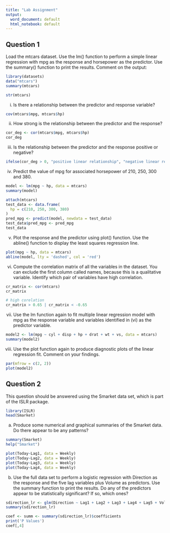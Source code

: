 ```yaml
---
title: "Lab Assignment"
output:
  word_document: default
  html_notebook: default
---
```

## Question 1

Load the mtcars dataset. Use the lm() function to perform a simple linear regression with mpg as the response and horsepower as the predictor.  Use the summary() function to print the results. Comment on the output: 

```r
library(datasets)
data("mtcars")
summary(mtcars)

str(mtcars)
```

i. Is there a relationship between the predictor and response variable?

```r
cov(mtcars$mpg, mtcars$hp)
```

ii. How strong is the relationship between the predictor and the response?

```r
cor_deg <- cor(mtcars$mpg, mtcars$hp)
cor_deg
```


iii. Is the relationship between the predictor and the response positive or negative?

```r
ifelse(cor_deg > 0, "positive linear relationship", "negative linear relationship")
```

iv. Predict the value of mpg for associated horsepower of 210, 250, 300 and 380.

```r
model <- lm(mpg ~ hp, data = mtcars)
summary(model)
```

```r
attach(mtcars)
test_data <- data.frame(
  hp = c(210, 250, 300, 380)
)
pred_mpg <- predict(model, newdata = test_data)
test_data$pred_mpg <- pred_mpg
test_data
```

v. Plot the response and the predictor using plot() function. Use the abline() function to display the least squares regression line.

```r
plot(mpg ~ hp, data = mtcars)
abline(model, lty = 'dashed', col = 'red')
```

vi. Compute the correlation matrix of all the variables in the dataset. You can exclude the first column called names, because this is a qualitative variable. Identify which pair of variables have high correlation.

```r
cr_matrix <- cor(mtcars)
cr_matrix
```

```r
# high corelation
cr_matrix > 0.65 | cr_matrix < -0.65
```


vii. Use the lm function again to fit multiple linear regression model with mpg as the response variable and variables identified in (vi) as the predictor variable.

```r
model2 <- lm(mpg ~ cyl + disp + hp + drat + wt + vs, data = mtcars)
summary(model2)
```

viii. Use the plot function again to produce diagnostic plots of the linear regression fit. Comment on your findings.

```r
par(mfrow = c(2, 2))
plot(model2)
```

## Question 2

This question should be answered using the Smarket data set, which is part of the ISLR package.

```r
library(ISLR)
head(Smarket)
```

a. Produce some numerical and graphical summaries of the Smarket data. Do there appear to be any patterns?

```r
summary(Smarket)
help("Smarket")
```

```r
plot(Today~Lag1, data = Weekly)
plot(Today~Lag2, data = Weekly)
plot(Today~Lag3, data = Weekly)
plot(Today~Lag4, data = Weekly)
```


b. Use the full data set to perform a logistic regression with Direction as the response and the five lag variables plus Volume as predictors. Use the summary function to print the results. Do any of the predictors appear to be statistically significant? If so, which ones? 

```r
sdirection_lr <- glm(Direction ~ Lag1 + Lag2 + Lag3 + Lag4 + Lag5 + Volume, family = binomial(link = "logit"), data = Smarket)
summary(sdirection_lr)
```

```r
coef <- summ <- summary(sdirection_lr)$coefficients
print('P Values')
coef[,4]
```

